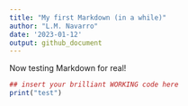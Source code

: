 ```yaml
---
title: "My first Markdown (in a while)"
author: "L.M. Navarro"
date: '2023-01-12'
output: github_document
---
```


Now testing Markdown for real!

```r
## insert your brilliant WORKING code here
print("test")
```
